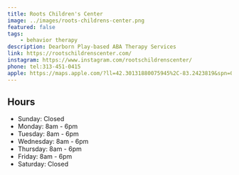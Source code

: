 ```yaml
---
title: Roots Children's Center
image: ../images/roots-childrens-center.png
featured: false
tags:
    - behavior therapy
description: Dearborn Play-based ABA Therapy Services
link: https://rootschildrenscenter.com/
instagram: https://www.instagram.com/rootschildrenscenter/
phone: tel:313-451-0415
apple: https://maps.apple.com/?ll=42.30131880075945%2C-83.2423819&spn=0.008993300000014415%2C0.01463753304005877
---
```


## Hours

- Sunday: Closed
- Monday: 8am - 6pm
- Tuesday: 8am - 6pm
- Wednesday: 8am - 6pm
- Thursday: 8am - 6pm
- Friday: 8am - 6pm
- Saturday: Closed